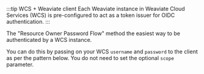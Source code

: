 :::tip WCS + Weaviate client
Each Weaviate instance in Weaviate Cloud Services (WCS) is pre-configured to act as a token issuer for OIDC authentication. 
:::

The "Resource Owner Password Flow" method the easiest way to be authenticated by a WCS instance. 

You can do this by passing on your WCS `username` and `password` to the client as per the pattern below. You do not need to set the optional `scope` parameter.
